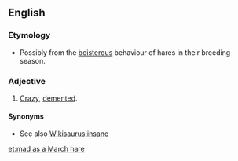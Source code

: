 {{wikipedia}}
==English==

===Etymology===
* Possibly from the [[boisterous]] behaviour of hares in their breeding season.

===Adjective===
{{en-adj|pos=[[mad]] [[as]] [[a]] [[March]] [[hare]]|-}}

# {{simile|colloquial}} [[crazy|Crazy]], [[demented]].

====Synonyms====
* See also [[Wikisaurus:insane]]

[[et:mad as a March hare]]